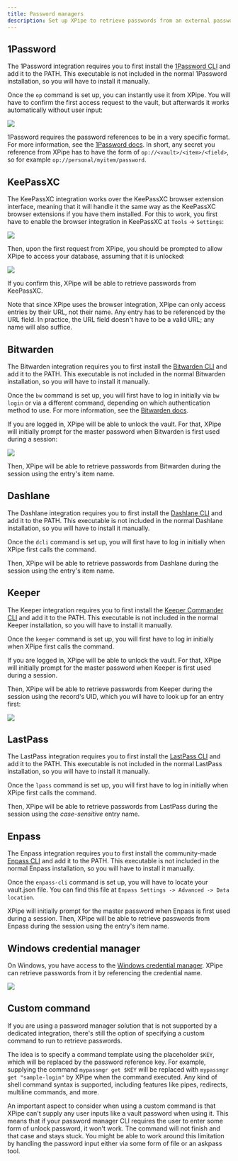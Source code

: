 ```yaml
---
title: Password managers
description: Set up XPipe to retrieve passwords from an external password manager
---
```


## 1Password

The 1Password integration requires you to first install the [1Password CLI](https://developer.1password.com/docs/cli/get-started/) and add it to the PATH. This executable is not included in the normal 1Password installation, so you will have to install it manually.

Once the `op` command is set up, you can instantly use it from XPipe. You will have to confirm the first access request to the vault, but afterwards it works automatically without user input:

![](/images/1password-unlock.png)

1Password requires the password references to be in a very specific format. For more information, see the [1Password docs](https://developer.1password.com/docs/cli/secret-reference-syntax/). In short, any secret you reference from XPipe has to have the form of `op://<vault>/<item>/<field>`, so for example `op://personal/myitem/password`.

## KeePassXC

The KeePassXC integration works over the KeePassXC browser extension interface, meaning that it will handle it the same way as the KeePassXC browser extensions if you have them installed. For this to work, you first have to enable the browser integration in KeePassXC at `Tools` -> `Settings`:

![](/images/keepassxc-enable.png)

Then, upon the first request from XPipe, you should be prompted to allow XPipe to access your database, assuming that it is unlocked:

![](/images/keepassxc-associate.png)

If you confirm this, XPipe will be able to retrieve passwords from KeePassXC.

Note that since XPipe uses the browser integration, XPipe can only access entries by their URL, not their name. Any entry has to be referenced by the URL field. In practice, the URL field doesn't have to be a valid URL; any name will also suffice.

## Bitwarden

The Bitwarden integration requires you to first install the [Bitwarden CLI](https://bitwarden.com/help/cli/#download-and-install) and add it to the PATH. This executable is not included in the normal Bitwarden installation, so you will have to install it manually.

Once the `bw` command is set up, you will first have to log in initially via `bw login` or via a different command, depending on which authentication method to use. For more information, see the [Bitwarden docs](https://bitwarden.com/help/cli/#log-in).

If you are logged in, XPipe will be able to unlock the vault. For that, XPipe will initially prompt for the master password when Bitwarden is first used during a session:

![](/images/bitwarden-unlock.png)

Then, XPipe will be able to retrieve passwords from Bitwarden during the session using the entry's item name.

## Dashlane

The Dashlane integration requires you to first install the [Dashlane CLI](https://cli.dashlane.com/install) and add it to the PATH. This executable is not included in the normal Dashlane installation, so you will have to install it manually.

Once the `dcli` command is set up, you will first have to log in initially when XPipe first calls the command.

Then, XPipe will be able to retrieve passwords from Dashlane during the session using the entry's item name.

## Keeper

The Keeper integration requires you to first install the [Keeper Commander CLI](https://docs.keeper.io/en/keeperpam/commander-cli/commander-installation-setup) and add it to the PATH. This executable is not included in the normal Keeper installation, so you will have to install it manually.

Once the `keeper` command is set up, you will first have to log in initially when XPipe first calls the command.

If you are logged in, XPipe will be able to unlock the vault. For that, XPipe will initially prompt for the master password when Keeper is first used during a session.

Then, XPipe will be able to retrieve passwords from Keeper during the session using the record's UID, which you will have to look up for an entry first:

![](/images/keeper-uid.png)

## LastPass

The LastPass integration requires you to first install the [LastPass CLI](https://github.com/LastPass/lastpass-cli) and add it to the PATH. This executable is not included in the normal LastPass installation, so you will have to install it manually.

Once the `lpass` command is set up, you will first have to log in initially when XPipe first calls the command.

Then, XPipe will be able to retrieve passwords from LastPass during the session using the *case-sensitive* entry name.

## Enpass

The Enpass integration requires you to first install the community-made [Enpass CLI](https://github.com/hazcod/enpass-cli) and add it to the PATH. This executable is not included in the normal Enpass installation, so you will have to install it manually.

Once the `enpass-cli` command is set up, you will have to locate your vault.json file. You can find this file at `Enpass Settings -> Advanced -> Data location`.

XPipe will initially prompt for the master password when Enpass is first used during a session. Then, XPipe will be able to retrieve passwords from Enpass during the session using the entry's item name.

## Windows credential manager

On Windows, you have access to the [Windows credential manager](https://support.microsoft.com/en-us/windows/accessing-credential-manager-1b5c916a-6a16-889f-8581-fc16e8165ac0). XPipe can retrieve passwords from it by referencing the credential name.

![](/images/windows-creds.png)

## Custom command

If you are using a password manager solution that is not supported by a dedicated integration, there's still the option of specifying a custom command to run to retrieve passwords.

The idea is to specify a command template using the placeholder `$KEY`, which will be replaced by the password reference key. For example, supplying the command `mypassmgr get $KEY` will be replaced with `mypassmgr get "sample-login"` by XPipe when the command executed. Any kind of shell command syntax is supported, including features like pipes, redirects, multiline commands, and more.

An important aspect to consider when using a custom command is that XPipe can't supply any user inputs like a vault password when using it. This means that if your password manager CLI requires the user to enter some form of unlock password, it won't work. The command will not finish and that case and stays stuck. You might be able to work around this limitation by handling the password input either via some form of file or an askpass tool.
